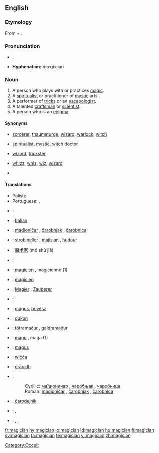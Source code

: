 ==English==
{{wikipedia}}
===Etymology===
From  {{term|magic}} + {{term|-ian}}.

===Pronunciation===
*{{IPA|/məˈʤɪʃən/}}, {{SAMPA|/m@"dZIS@n/}}
*'''Hyphenation:''' ma·gi·cian
*:{{rhymes|ɪʃən}}

===Noun===
{{en-noun}}

# A person who plays with or practices [[magic]].
# A [[spiritualist]] or practitioner of [[mystic]] arts {{i|often derogatory}}.
# A performer of [[tricks]] or an [[escapologist]].
# A talented [[craftsman]] or [[scientist]].
# A person who is an [[enigma]].

====Synonyms====
*{{sense|practitioner of magic}} [[sorcerer]], [[thaumaturge]], [[wizard]], [[warlock]], [[witch]]
*{{sense|spiritualist or practitioner of mystic arts}} [[spiritualist]], [[mystic]], [[witch doctor]]
*{{sense|performer of tricks}} [[wizard]], [[trickster]]
*{{sense|talented craftsman or scientist}} [[whizz]], [[whiz]], [[wiz]], [[wizard]]
*{{sense|person who is an enigma}}

====Translations====
{{trans-top|practitioner of magic}}
{{trans-mid}}
{{trans-bottom}}

{{trans-top|spiritualist or practitioner of mystic arts}}
{{trans-mid}}
{{trans-bottom}}

{{trans-top|a performer of tricks}}
{{trans-mid}}
*Polish: {{t|pl|magik|m}}
*Portuguese: {{t+|pt|mágico|m}}, {{t|pt|ilusionista}}
{{trans-bottom}}

{{trans-top|talented craftsman or scientist}}
{{trans-mid}}
{{trans-bottom}}

{{trans-top|person who is an enigma}}
{{trans-mid}}
{{trans-bottom}}

{{checktrans-top}}
*{{ttbc|Arabic}}: {{t|ar|ساحر|tr=sāḥir|sc=ARchar}}
*{{ttbc|Balinese}}: [[balian]]
*{{ttbc|Bosnian}}: [[mađioničar]] {{m}}, [[čarobnjak]] {{m}}, [[čarobnica]] {{f}}
*{{ttbc|Breton}}: [[strobineller]] {{m}}, [[majisian]] {{m}}, [[hudour]] {{m}}
*{{ttbc|Chinese}}: [[魔术家]] (mó shù jiā)
*{{ttbc|Czech}}: {{t-|cs|kouzelník|m}}
*{{ttbc|French}}: [[magicien]] {{m}}, magicienne {{f}} (1)
*{{ttbc|Frisian}}: [[magicien]]
*{{ttbc|German}}: [[Magier]] {{m}}, [[Zauberer]] {{m}}
*{{ttbc|Hebrew}}: {{he-translation|קוסם|koseim}} {{m}}
*{{ttbc|Hungarian}}: [[mágus]], [[bűvész]]
*{{ttbc|Indonesian}}: [[dukun]]
*{{ttbc|Icelandic}}: [[töframaður]] {{m}}, [[galdramaður]] {{m}}
{{checktrans-mid}}
*{{ttbc|Italian}}: [[mago]] {{m}}, maga {{f}} (1)
*{{ttbc|Latin}}: [[magus]] {{m}}
*{{ttbc|Old English}}: [[wicca#Old English|wiċċa]] {{m}}
*{{ttbc|Scottish Gaelic}}: [[draoidh]] {{m}}
*{{ttbc|Serbian}}:
*:Cyrillic: [[мађионичар]] {{m}}, [[чаробњак]] {{m}}, [[чаробница]] {{f}}
*:Roman: [[mađioničar]] {{m}}, [[čarobnjak]] {{m}}, [[čarobnica]] {{f}}
*{{ttbc|Slovak}}: [[čarodejník]] {{m}}
*{{ttbc|Spanish}}: {{t+|es|mago|m}}, {{t|es|hechicero|m}}
*{{ttbc|Telugu}}: {{t|te|ఐంద్రజాలికుడు|tr=aiMdrajaalikuDu|sc=Telu}}, {{t|te|ఇంద్రజాలికుడు|tr=iMdrajaalikuDu|sc=Telu}}, {{t|te|మంత్రగాడు|tr=maMtragaaDu|sc=Telu}}
{{checktrans-bottom}}

[[Category:Occult]]

[[fr:magician]]
[[hy:magician]]
[[io:magician]]
[[id:magician]]
[[hu:magician]]
[[fi:magician]]
[[sv:magician]]
[[ta:magician]]
[[te:magician]]
[[vi:magician]]
[[zh:magician]]